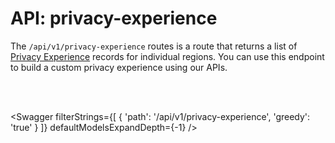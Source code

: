 

# API: privacy-experience

The `/api/v1/privacy-experience` routes is a route that returns a list of [Privacy Experience](/docs/docs/tutorials/consent-management-fundamentals/consent-management-privacy-experiences) records for individual regions. You can use this endpoint to build a custom privacy experience using our APIs. 

<br></br>

<Swagger 
    filterStrings={[
        {
            'path': '/api/v1/privacy-experience',
            'greedy': 'true'
        }
    ]} 
    defaultModelsExpandDepth={-1}
/>
